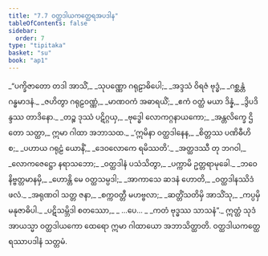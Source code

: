```yaml
---
title: "7.7 ဝတ္ထဒါယကတ္ထေရအပဒါန"
tableOfContents: false
sidebar:
  order: 7
type: "tipitaka"
basket: "su"
book: "ap1"
---
```



<DynamicBreadcrumb />

<Division number="45" book="ap1" e="ch" v="20" p="128">

<Paragraph number="1547" type="verses" book="ap1">
_“ပက္ခိဇာတော တဒါ အာသိံ,_  
_သုပဏ္ဏော ဂရုဠာဓိပေါ;_  
_အဒ္ဒသံ ဝိရဇံ ဗုဒ္ဓံ,_  
_ဂစ္ဆန္တံ ဂန္ဓမာဒနံ._  

</Paragraph>

</Division>
<Division number="46" book="ap1" e="ch" v="20" p="128">

<Paragraph number="1548" type="verses" book="ap1">
_ဇဟိတွာ ဂရုဠဝဏ္ဏံ,_  
_မာဏဝကံ အဓာရယိံ;_  
_ဧကံ ဝတ္ထံ မယာ ဒိန္နံ,_  
_ဒွိပဒိန္ဒဿ တာဒိနော._  

</Paragraph>

</Division>
<Division number="47" book="ap1" e="ch" v="20" p="128">

<Paragraph number="1549" type="verses" book="ap1">
_တဉ္စ ဒုဿံ ပဋိဂ္ဂယှ,_  
_ဗုဒ္ဓေါ လောကဂ္ဂနာယကော;_  
_အန္တလိက္ခေ ဌိတော သတ္ထာ,_  
ဣမာ ဂါထာ အဘာသထ._  

</Paragraph>

</Division>
<Division number="48" book="ap1" e="ch" v="20" p="128">

<Paragraph number="1550" type="verses" book="ap1">
_‘ဣမိနာ ဝတ္ထဒါနေန,_  
_စိတ္တဿ ပဏိဓီဟိ စ;_  
_ပဟာယ ဂရုဠံ ယောနိံ,_  
_ဒေဝလောကေ ရမိဿတိ’._  

</Paragraph>

</Division>
<Division number="49" book="ap1" e="ch" v="20" p="128">

<Paragraph number="1551" type="verses" book="ap1">
_အတ္ထဒဿီ တု ဘဂဝါ,_  
_လောကဇေဋ္ဌော နရာသဘော;_  
_ဝတ္ထဒါနံ ပသံသိတွာ,_  
_ပက္ကာမိ ဥတ္တရာမုခေါ._  

</Paragraph>

</Division>
<Division number="50" book="ap1" e="ch" v="20" p="128">

<Paragraph number="1552" type="verses" book="ap1">
_ဘဝေ နိဗ္ဗတ္တမာနမှိ,_  
_ဟောန္တိ မေ ဝတ္ထသမ္ပဒါ;_  
_အာကာသေ ဆဒနံ ဟောတိ,_  
_ဝတ္ထဒါနဿိဒံ ဖလံ._  

</Paragraph>

</Division>
<Division number="51" book="ap1" e="ch" v="20" p="129">

<Paragraph number="1553" type="verses" book="ap1">
_အရုဏဝါ သတ္တ ဇနာ,_  
_စက္ကဝတ္တီ မဟဗ္ဗလာ;_  
_ဆတ္တိံသတိမှိ အာသိံသု,_  
_ကပ္ပမှိ မနုဇာဓိပါ._  

</Paragraph>

</Division>
<Division number="52" book="ap1" e="ch" v="20" p="129">

<Paragraph number="1554" type="verses" book="ap1">
_ပဋိသမ္ဘိဒါ စတဿော,_  
_ …ပေ… _  
_ကတံ ဗုဒ္ဓဿ သာသနံ”._  

</Paragraph>

<Paragraph number="1555" book="ap1">
ဣတ္ထံ သုဒံ အာယသ္မာ ဝတ္ထဒါယကော ထေရော ဣမာ ဂါထာယော အဘာသိတ္ထာတိ.

</Paragraph>
</Division>

<Paragraph number="1556" type="center" book="ap1">
ဝတ္ထဒါယကတ္ထေရဿာပဒါနံ သတ္တမံ.
</Paragraph>